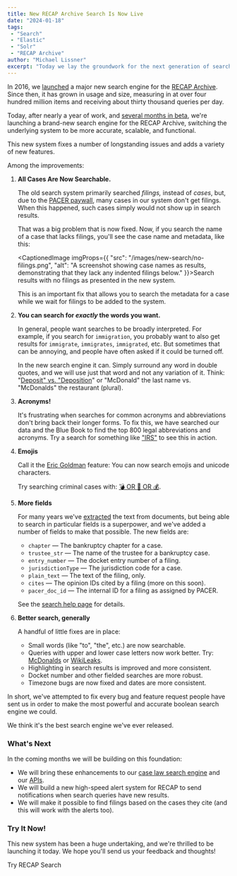 ```yaml
---
title: New RECAP Archive Search Is Now Live
date: "2024-01-18"
tags:
 - "Search"
 - "Elastic"
 - "Solr"
 - "RECAP Archive"
author: "Michael Lissner"
excerpt: "Today we lay the groundwork for the next generation of search."
---
```


<p class="lead">In 2016, we <a href="/2016/11/22/launching-a-new-recap-archive">launched</a> a major new search engine for the <a href="https://www.courtlistener.com/recap/">RECAP Archive</a>. Since then, it has grown in usage and size, measuring in at over four hundred million items and receiving about thirty thousand queries per day.</p>

Today, after nearly a year of work, and [several months in beta][beta], we're launching a brand-new search engine for the RECAP Archive, switching the underlying system to be more accurate, scalable, and functional. 

This new system fixes a number of longstanding issues and adds a variety of new features.

Among the improvements: 

1. **All Cases Are Now Searchable.** 

    The old search system primarily searched *filings,* instead of *cases*, but, due to the [PACER paywall][paywall], many cases in our system don't get filings. When this happened, such cases simply would not show up in search results. 

    That was a big problem that is now fixed. Now, if you search the name of a case that lacks filings, you'll see the case name and metadata, like this:

    <CaptionedImage imgProps={{
     "src": "/images/new-search/no-filings.png",
     "alt": "A screenshot showing case names as results, demonstrating that they lack any indented filings below."
    }}>Search results with no filings as presented in the new system.</CaptionedImage>

    This is an important fix that allows you to search the metadata for a case while we wait for filings to be added to the system.

2. **You can search for *exactly* the words you want.**

    In general, people want searches to be broadly interpreted. For example, if you search for `immigration`, you probably want to also get results for `immigrate`, `immigrates`, `immigrated`, etc. But sometimes that can be annoying, and people have often asked if it could be turned off. 

    In the new search engine it can. Simply surround any word in double quotes, and we will use just that word and not any variation of it. Think: "[Deposit" vs. "Deposition][dminusd]" or "McDonald" the last name vs. "McDonalds" the restaurant (plural).

3. **Acronyms!**

   It's frustrating when searches for common acronyms and abbreviations don't bring back their longer forms. To fix this, we have searched our data and the Blue Book to find the top 800 legal abbreviations and acronyms. Try a search for something like ["IRS"][irs] to see this in action. 

4. **Emojis**
 
    Call it the [Eric Goldman][eg] feature: You can now search emojis and unicode characters. 
 
    Try searching criminal cases with: [💣 OR 🔫 OR 💰][bomb].
 
5. **More fields**

    For many years we've [extracted][ocr] the text from documents, but being able to search in particular fields is a superpower, and we've added a number of fields to make that possible. The new fields are:

     - `chapter` — The bankruptcy chapter for a case.
     - `trustee_str` — The name of the trustee for a bankruptcy case.
     - `entry_number` — The docket entry number of a filing.
     - `jurisdictionType` — The jurisdiction code for a case.
     - `plain_text` — The text of the filing, only.
     - `cites` — The opinion IDs cited by a filing (more on this soon).
     - `pacer_doc_id` — The internal ID for a filing as assigned by PACER.

    See the [search help page][help] for details.

6. **Better search, generally**

    A handful of little fixes are in place:

     - Small words (like "to", "the", etc.) are now searchable.  
     - Queries with upper and lower case letters now work better. Try: [McDonalds][md] or [WikiLeaks][w].
     - Highlighting in search results is improved and more consistent.
     - Docket number and other fielded searches are more robust.
     - Timezone bugs are now fixed and dates are more consistent.

In short, we've attempted to fix every bug and feature request people have sent us in order to make the most powerful and accurate boolean search engine we could.

We think it's the best search engine we've ever released. 


### What's Next

In the coming months we will be building on this foundation:

 - We will bring these enhancements to our [case law search engine][cl] and our [APIs][apis].
 - We will build a new high-speed alert system for RECAP to send notifications when search queries have new results.
 - We will make it possible to find filings based on the cases they cite (and this will work with the alerts too).


### Try It Now!

This new system has been a huge undertaking, and we're thrilled to be launching it today. We hope you'll send us your feedback and thoughts!  

<p>
<PurpleButton href="https://www.courtlistener.com/recap/" size="lg">Try RECAP Search</PurpleButton>
</p>


[irs]: https://www.courtlistener.com/?q=IRS&type=r&order_by=score%20desc
[bomb]: https://www.courtlistener.com/?q=%F0%9F%92%A3%20OR%20%F0%9F%94%AB%20OR%20%F0%9F%92%B0&type=r&order_by=score%20desc
[dminusd]: https://www.courtlistener.com/?q=%22Deposit%22%20-%22Deposition%22&type=r&order_by=score%20desc
[w]: https://www.courtlistener.com/?q=WikiLeaks&type=r&order_by=score%20desc
[md]: https://www.courtlistener.com/?q=McDonalds&type=r&order_by=score%20desc
[c]: /contact/
[help]: https://www.courtlistener.com/help/search-operators/#fielded-queries-fieldname-term
[beta]: /2023/11/02/new-search/
[paywall]: https://www.uscourts.gov/services-forms/fees/electronic-public-access-fee-schedule
[eg]: https://blog.ericgoldman.org/archives/2022/01/2021-emoji-law-year-in-review.htm
[ocr]: /2016/09/26/extracting-text-millions-of-pacer-documents.mdx
[cl]: https://www.courtlistener.com/opinion/
[apis]: https://www.courtlistener.com/help/api/
